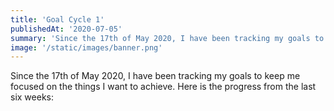 ```yaml
---
title: 'Goal Cycle 1'
publishedAt: '2020-07-05'
summary: 'Since the 17th of May 2020, I have been tracking my goals to keep me focused on the things I want to achieve. Here is the progress from the last six weeks'
image: '/static/images/banner.png'
---
```


Since the 17th of May 2020, I have been tracking my goals to keep me focused on the things I want to achieve. Here is the progress from the last six weeks:
